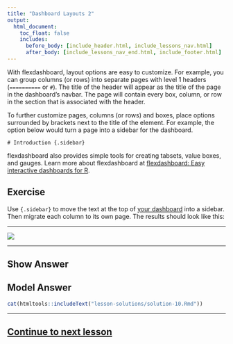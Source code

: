 ```yaml
---
title: "Dashboard Layouts 2"
output:
  html_document:
    toc_float: false
    includes:
      before_body: [include_header.html, include_lessons_nav.html]
      after_body: [include_lessons_nav_end.html, include_footer.html]
---
```


With flexdashboard, layout options are easy to customize. For example, you can group columns (or rows) into separate pages with level 1 headers (`==========` or `#`). The title of the header will appear as the title of the page in the dashboard's navbar. The page will contain every box, column, or row in the section that is associated with the header.

To further customize pages, columns (or rows) and boxes, place options surrounded by brackets next to the title of the element. For example, the option below would turn a page into a sidebar for the dashboard.

```
# Introduction {.sidebar}
```

flexdashboard also provides simple tools for creating tabsets, value boxes, and gauges. Learn more about flexdashboard at [flexdashboard: Easy interactive dashboards for R](http://rmarkdown.rstudio.com/flexdashboard/).

## Exercise

Use `{.sidebar}` to move the text at the top of [your dashboard](lesson-exercises/exercise-10.Rmd) into a sidebar. Then migrate each column to its own page. The results should look like this:

***

![](lesson-images/dashboardDashboard2.png)

***

## Show Answer

## Model Answer

```r
cat(htmltools::includeText("lesson-solutions/solution-10.Rmd"))
```
***
## [Continue to next lesson](lesson-11.html)
